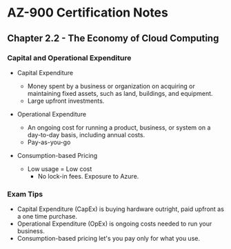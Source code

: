 # AZ-900 Certification Notes
## Chapter 2.2 - The Economy of Cloud Computing

### Capital and Operational Expenditure
* Capital Expenditure
	* Money spent by a business or organization on acquiring or maintaining fixed assets, such as land, buildings, and equipment.
	* Large upfront investments.
* Operational Expenditure
	* An ongoing cost for running a product, business, or system on a day-to-day basis, including annual costs.
	* Pay-as-you-go

* Consumption-based Pricing
	* Low usage = Low cost
		* No lock-in fees. Exposure to Azure.


### Exam Tips
* Capital Expenditure (CapEx) is buying hardware outright, paid upfront as a one time purchase.
* Operational Expenditure (OpEx) is ongoing costs needed to run your business.
* Consumption-based pricing let's you pay only for what you use.